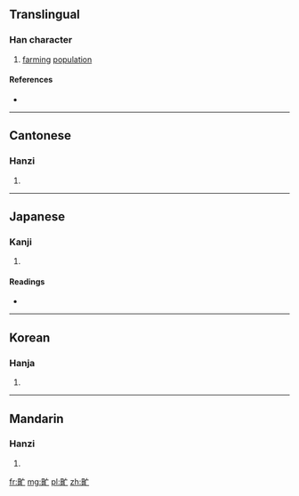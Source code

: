 ==Translingual==

===Han character===
{{Han char|rn=102|rad=田|as=03|sn=8|four=6001<sub>0</sub>|canj=田卜女 (WYV)|ids=⿰[[田]][[亡]]}}

# [[farming]] [[population]]

====References====
* {{Han ref|kx=0759.120|dkj=21743|dj=1169.120|hdz=42530.150|uh=753F|ud=30015|bh=CD70|bd=52592}}

----

==Cantonese==

===Hanzi===
{{yue-hanzi|jyut=|y=man4}}

# {{defn|Cantonese|sort=田03}}

----

==Japanese==

===Kanji===
{{ja-kanji|grade=|rs=田03}}

# {{defn|Japanese|sort=田03}}

====Readings====
* {{ja-readings|on=[[もう]] (mō), [[みょう]] (myō), [[ぼう]] (bō)|kun=|nanori=}}

----

==Korean==

===Hanja===
{{ko-hanja|hangeul=멍|eumhun=|rv=meong|mr=mŏng|y=meng}}

# {{defn|Korean|sort=田03}}

----

==Mandarin==

===Hanzi===
{{cmn-hanzi|pin=[[bì]] ([[bi4]]), [[méng]] ([[meng2]])|wg=pi<sup>4</sup>, meng<sup>2</sup>}}

# {{defn|Mandarin|sort=田03}}

[[fr:甿]]
[[mg:甿]]
[[pl:甿]]
[[zh:甿]]